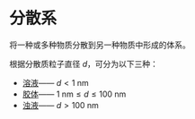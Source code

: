 # 分散系

将一种或多种物质分散到另一种物质中形成的体系。

根据分散质粒子直径 $d$，可分为以下三种：

- [溶液](/definition/solution)—— $d < 1\text{ nm}$
- [胶体](/definition/colloid)—— $1\text{ nm} \le d \le 100\text{ nm}$
- [浊液](/definition/turbid-liquid)—— $d > 100\text{ nm}$
